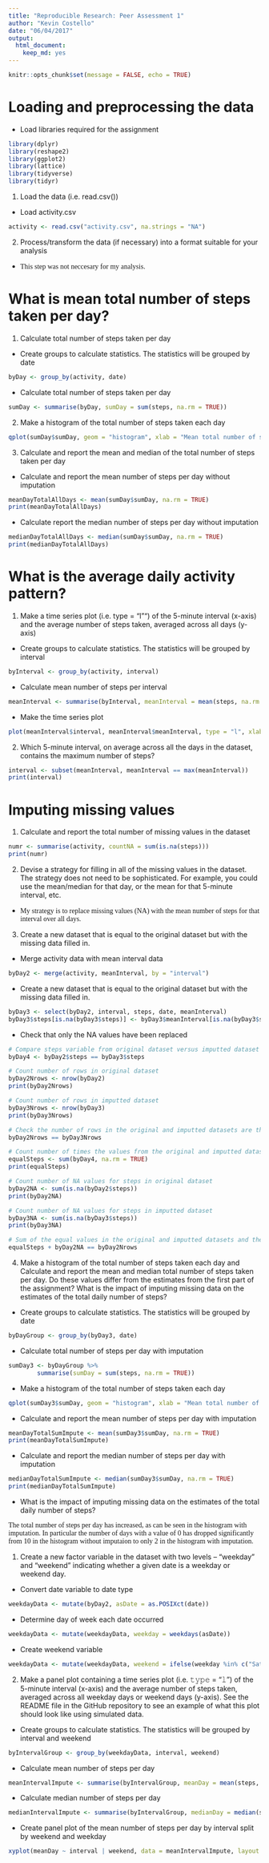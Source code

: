 ```yaml
---
title: "Reproducible Research: Peer Assessment 1"
author: "Kevin Costello"
date: "06/04/2017"
output: 
  html_document:
    keep_md: yes
---
```


```r
knitr::opts_chunk$set(message = FALSE, echo = TRUE)
```

# Loading and preprocessing the data

* Load libraries required for the assignment

```r
library(dplyr)
library(reshape2)
library(ggplot2)
library(lattice)
library(tidyverse)
library(tidyr)
```

1. Load the data (i.e. read.csv())

* Load activity.csv

```r
activity <- read.csv("activity.csv", na.strings = "NA")
```

2. Process/transform the data (if necessary) into a format suitable for your analysis

* <span style="font-family:Futura;">This step was not neccesary for my analysis.</span>

# What is mean total number of steps taken per day?

1. Calculate total number of steps taken per day

* Create groups to calculate statistics.  The statistics will be grouped by date

```r
byDay <- group_by(activity, date)
```

* Calculate total number of steps taken per day

```r
sumDay <- summarise(byDay, sumDay = sum(steps, na.rm = TRUE))
```

2. Make a histogram of the total number of steps taken each day

```r
qplot(sumDay$sumDay, geom = "histogram", xlab = "Mean total number of steps taken per day", ylab = "Count", binwidth = 1000, main = "Histogram of total number of steps per day (without imputation)")
```

3. Calculate and report the mean and median of the total number of steps taken per day

* Calculate and report the mean number of steps per day without imputation

```r
meanDayTotalAllDays <- mean(sumDay$sumDay, na.rm = TRUE)
print(meanDayTotalAllDays)
```

* Calculate report the median number of steps per day without imputation

```r
medianDayTotalAllDays <- median(sumDay$sumDay, na.rm = TRUE)
print(medianDayTotalAllDays)
```

# What is the average daily activity pattern?

1. Make a time series plot (i.e. type = "l"") of the 5-minute interval (x-axis) and the average number of steps taken, averaged across all days (y-axis)

* Create groups to calculate statistics.  The statistics will be grouped by interval

```r
byInterval <- group_by(activity, interval)
```

* Calculate mean number of steps per interval

```r
meanInterval <- summarise(byInterval, meanInterval = mean(steps, na.rm = TRUE))
```

* Make the time series plot

```r
plot(meanInterval$interval, meanInterval$meanInterval, type = "l", xlab = "Interval", ylab = "Mean number of steps per interval", main = "Time series plot of the Mean number of steps per interval (without imputation)")
```

2. Which 5-minute interval, on average across all the days in the dataset, contains the maximum number of steps?

```r
interval <- subset(meanInterval, meanInterval == max(meanInterval))
print(interval)
```

# Imputing missing values

1. Calculate and report the total number of missing values in the dataset

```r
numr <- summarise(activity, countNA = sum(is.na(steps)))
print(numr)
```

2. Devise a strategy for filling in all of the missing values in the dataset. The strategy does not need to be sophisticated. For example, you could use the mean/median for that day, or the mean for that 5-minute interval, etc.

* <span style="font-family:Futura;">My strategy is to replace missing values (NA) with the mean number of steps for that interval over all days.</span>

3. Create a new dataset that is equal to the original dataset but with the missing data filled in.

* Merge activity data with mean interval data

```r
byDay2 <- merge(activity, meanInterval, by = "interval")
```

* Create a new dataset that is equal to the original dataset but with the missing data filled in.

```r
byDay3 <- select(byDay2, interval, steps, date, meanInterval)
byDay3$steps[is.na(byDay3$steps)] <- byDay3$meanInterval[is.na(byDay3$steps)]
```

* Check that only the NA values have been replaced

```r

# Compare steps variable from original dataset versus imputted dataset
byDay4 <- byDay2$steps == byDay3$steps

# Count number of rows in original dataset
byDay2Nrows <- nrow(byDay2)
print(byDay2Nrows)

# Count number of rows in imputted dataset
byDay3Nrows <- nrow(byDay3)
print(byDay3Nrows)

# Check the number of rows in the original and imputted datasets are the same
byDay2Nrows == byDay3Nrows

# Count number of times the values from the original and imputted datasets are equal
equalSteps <- sum(byDay4, na.rm = TRUE)
print(equalSteps)

# Count number of NA values for steps in original dataset
byDay2NA <- sum(is.na(byDay2$steps))
print(byDay2NA)

# Count number of NA values for steps in imputted dataset
byDay3NA <- sum(is.na(byDay3$steps))
print(byDay3NA)

# Sum of the equal values in the original and imputted datasets and the NA values in original dataset should equal the total number of rows in the original dataset
equalSteps + byDay2NA == byDay2Nrows
```


4. Make a histogram of the total number of steps taken each day and Calculate and report the mean and median total number of steps taken per day. Do these values differ from the estimates from the first part of the assignment? What is the impact of imputing missing data on the estimates of the total daily number of steps?

* Create groups to calculate statistics.  The statistics will be grouped by date

```r
byDayGroup <- group_by(byDay3, date)
```

* Calculate total number of steps per day with imputation

```r
sumDay3 <- byDayGroup %>%
        summarise(sumDay = sum(steps, na.rm = TRUE))
```

* Make a histogram of the total number of steps taken each day

```r
qplot(sumDay3$sumDay, geom = "histogram", xlab = "Mean total number of steps taken per day", ylab = "Count", binwidth = 1000, main = c("Histogram of total number of steps per day (Imputted)"))
```

* Calculate and report the mean number of steps per day with imputation

```r
meanDayTotalSumImpute <- mean(sumDay3$sumDay, na.rm = TRUE)
print(meanDayTotalSumImpute)
```

* Calculate and report the median number of steps per day with imputation

```r
medianDayTotalSumImpute <- median(sumDay3$sumDay, na.rm = TRUE)
print(medianDayTotalSumImpute)
```

* What is the impact of imputing missing data on the estimates of the total daily number of steps?

<span style="font-family:Futura;">The total number of steps per day has increased, as can be seen in the histogram with imputation.  In particular the number of days with a value of 0 has dropped significantly from 10 in the histogram without imputaion to only 2 in the histogram with imputation.</span>

1. Create a new factor variable in the dataset with two levels – “weekday” and “weekend” indicating whether a given date is a weekday or weekend day.

* Convert date variable to date type

```r
weekdayData <- mutate(byDay2, asDate = as.POSIXct(date))
```

* Determine day of week each date occurred

```r
weekdayData <- mutate(weekdayData, weekday = weekdays(asDate))
```

* Create weekend variable 

```r
weekdayData <- mutate(weekdayData, weekend = ifelse(weekday %in% c("Saturday", "Sunday"), "weekend", "weekday"))
```

2. Make a panel plot containing a time series plot (i.e. 𝚝𝚢𝚙𝚎 = "𝚕") of the 5-minute interval (x-axis) and the average number of steps taken, averaged across all weekday days or weekend days (y-axis). See the README file in the GitHub repository to see an example of what this plot should look like using simulated data.

* Create groups to calculate statistics.  The statistics will be grouped by interval and weekend

```r
byIntervalGroup <- group_by(weekdayData, interval, weekend)
```

* Calculate mean number of steps per day

```r
meanIntervalImpute <- summarise(byIntervalGroup, meanDay = mean(steps, na.rm = TRUE))
```

* Calculate median number of steps per day

```r
medianIntervalImpute <- summarise(byIntervalGroup, medianDay = median(steps, na.rm = TRUE))
```

* Create panel plot of the mean number of steps per day by interval split by weekend and weekday

```r
xyplot(meanDay ~ interval | weekend, data = meanIntervalImpute, layout = c(1, 2), xlab = "Interval", ylab = "Number of Steps", main = "Mean number of steps per day by interval split by weekend and weekday")
```
